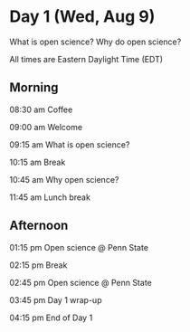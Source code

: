 # Day 1 (Wed, Aug 9) {-}

What is open science? Why do open science?

::: {.}

All times are Eastern Daylight Time (EDT)

:::

## Morning {- #day_1_am}

08:30 am    Coffee

09:00 am    Welcome

09:15 am    What is open science?

10:15 am    Break

10:45 am    Why open science?

11:45 am    Lunch break

## Afternoon {- #day_1_pm}

01:15 pm    Open science @ Penn State

02:15 pm    Break

02:45 pm    Open science @ Penn State

03:45 pm    Day 1 wrap-up

04:15 pm    End of Day 1

